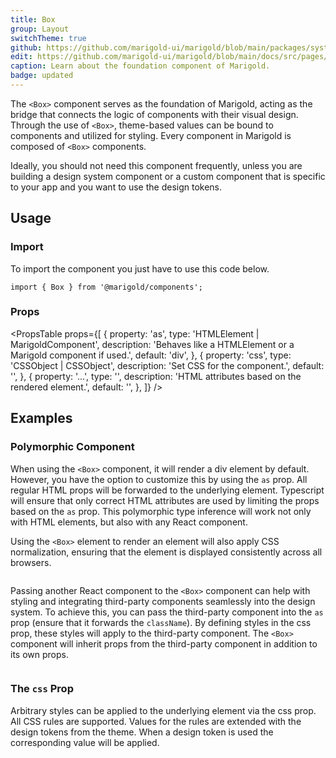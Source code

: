 ```yaml
---
title: Box
group: Layout
switchTheme: true
github: https://github.com/marigold-ui/marigold/blob/main/packages/system/src/components/Box/Box.tsx
edit: https://github.com/marigold-ui/marigold/blob/main/docs/src/pages/components/box.mdx
caption: Learn about the foundation component of Marigold.
badge: updated
---
```


The `<Box>` component serves as the foundation of Marigold, acting as the bridge that connects the logic of components with their visual design. Through the use of `<Box>`, theme-based values can be bound to components and utilized for styling. Every component in Marigold is composed of `<Box>` components.

Ideally, you should not need this component frequently, unless you are building a design system component or a custom component that is specific to your app and you want to use the design tokens.

<Preview>
  <BasicBoxDemo />
</Preview>

## Usage

### Import

To import the component you just have to use this code below.

```tsx
import { Box } from '@marigold/components';
```

### Props

<PropsTable
  props={[
    {
      property: 'as',
      type: 'HTMLElement | MarigoldComponent',
      description:
        'Behaves like a HTMLElement or a Marigold component if used.',
      default: 'div',
    },
    {
      property: 'css',
      type: 'CSSObject | CSSObject',
      description: 'Set CSS for the component.',
      default: '',
    },
    {
      property: '...',
      type: '',
      description: 'HTML attributes based on the rendered element.',
      default: '',
    },
  ]}
/>

## Examples

### Polymorphic Component

When using the `<Box>` component, it will render a div element by default. However, you have the option to customize this by using the `as` prop. All regular HTML props will be forwarded to the underlying element. Typescript will ensure that only correct HTML attributes are used by limiting the props based on the `as` prop. This polymorphic type inference will work not only with HTML elements, but also with any React component.

Using the `<Box>` element to render an element will also apply CSS normalization, ensuring that the element is displayed consistently across all browsers.

```tsx preview file=components/Box/box-as-button.demo.tsx

```

Passing another React component to the `<Box>` component can help with styling and integrating third-party components seamlessly into the design system. To achieve this, you can pass the third-party component into the `as` prop (ensure that it forwards the `className`). By defining styles in the css prop, these styles will apply to the third-party component. The `<Box>` component will inherit props from the third-party component in addition to its own props.

```tsx preview file=components/Box/box-as-component.demo.tsx

```

### The `css` Prop

Arbitrary styles can be applied to the underlying element via the css prop. All CSS rules are supported. Values for the rules are extended with the design tokens from the theme. When a design token is used the corresponding value will be applied.

```tsx preview file=components/Box/box-css-prop.demo.tsx

```
